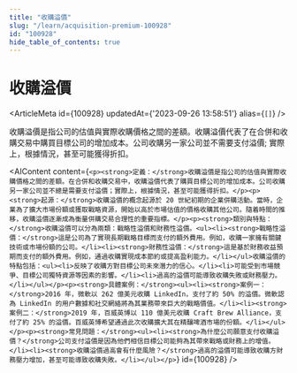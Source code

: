 ```yaml
---
title: "收購溢價"
slug: "/learn/acquisition-premium-100928"
id: "100928"
hide_table_of_contents: true
---
```



# 收購溢價

<ArticleMeta id={100928} updatedAt={'2023-09-26 13:58:51'} alias={`[]`} />
<div className='border-solid border-b border-t-0 my-4 border-[var(--ifm-color-gray-300)]' />

收購溢價是指公司的估值與實際收購價格之間的差額。收購溢價代表了在合併和收購交易中購買目標公司的增加成本。公司收購另一家公司並不需要支付溢價; 實際上，根據情況，甚至可能獲得折扣。

<AIContent content={`<p><strong>定義：</strong>收購溢價是指公司的估值與實際收購價格之間的差額。在合併和收購交易中，收購溢價代表了購買目標公司的增加成本。公司收購另一家公司並不總是需要支付溢價；實際上，根據情況，甚至可能獲得折扣。</p><p><strong>起源：</strong>收購溢價的概念起源於 20 世紀初期的企業併購活動。當時，企業為了擴大市場份額或獲取戰略資源，開始以高於市場估值的價格收購其他公司。隨着時間的推移，收購溢價逐漸成為衡量併購交易合理性的重要指標。</p><p><strong>類別與特點：</strong>收購溢價可以分為兩類：戰略性溢價和財務性溢價。<ul><li><strong>戰略性溢價：</strong>這是公司為了實現長期戰略目標而支付的額外費用。例如，收購一家擁有關鍵技術或市場份額的公司。</li><li><strong>財務性溢價：</strong>這是基於財務收益預期而支付的額外費用。例如，通過收購實現成本節約或提高盈利能力。</li></ul>收購溢價的特點包括：<ul><li>反映了收購方對目標公司未來潛力的信心。</li><li>可能受到市場競爭、目標公司獨特資源等因素的影響。</li><li>過高的溢價可能導致收購失敗或財務壓力。</li></ul></p><p><strong>具體案例：</strong><ul><li><strong>案例一：</strong>2016 年，微軟以 262 億美元收購 LinkedIn，支付了約 50% 的溢價。微軟認為 LinkedIn 的用户數據和社交網絡將為其業務帶來巨大的戰略價值。</li><li><strong>案例二：</strong>2019 年，百威英博以 110 億美元收購 Craft Brew Alliance，支付了約 25% 的溢價。百威英博希望通過此次收購擴大其在精釀啤酒市場的份額。</li></ul></p><p><strong>常見問題：</strong><ul><li><strong>為什麼公司願意支付收購溢價？</strong>公司支付溢價是因為他們相信目標公司能夠為其帶來戰略或財務上的增值。</li><li><strong>收購溢價過高會有什麼風險？</strong>過高的溢價可能導致收購方財務壓力增加，甚至可能導致收購失敗。</li></ul></p>`} id={100928} />
